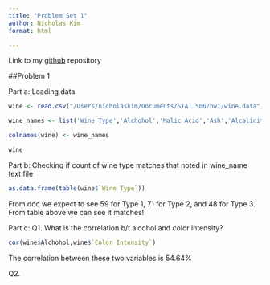 ```yaml
---
title: "Problem Set 1"
author: Nicholas Kim
format: html

---
```

Link to my [github]("https://github.com/nick-kimm/Problem-Set-1") repository

##Problem 1

Part a: Loading data
```r
wine <- read.csv("/Users/nicholaskim/Documents/STAT 506/hw1/wine.data",header = FALSE)

wine_names <- list('Wine Type','Alchohol','Malic Acid','Ash','Alcalinity of Ash','Magnesium','Total Phenols','Flavanoids','Nonflavanoid Phenols','Proanthocyanins','Color Intensity','Hue','OD280/OD315','Proline' )

colnames(wine) <- wine_names

wine
```

Part b: Checking if count of wine type matches that noted in wine_name text file
```r
as.data.frame(table(wine$`Wine Type`))
```
From doc we expect to see 59 for Type 1, 71 for Type 2, and 48 for Type 3. From table above we can see it matches!

Part c: Q1. What is the correlation b/t alcohol and color intensity?
```r
cor(wine$Alchohol,wine$`Color Intensity`)
```
The correlation between these two variables is 54.64%

Q2. 


